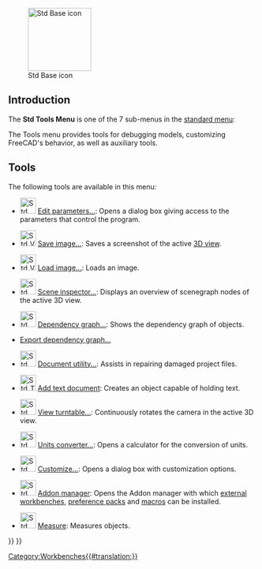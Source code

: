 <languages/>

{{Docnav
|[[Std_View_Menu|Std View Menu]]
|[[Std_Macro_Menu|Std MacroMenu]]
|[[Std_Base|Std Base]]
|IconL=
|IconR=
|IconC=Freecad.svg
}}

[[Image:Freecad.svg|thumb|128px|Std Base icon]]

{{TOCright}}

==Introduction==

The '''Std Tools Menu''' is one of the 7 sub-menus in the [[Standard_Menu|standard menu]]:

<div class="mw-translate-fuzzy">
{{KEY|The Tools Menu}}
</div>

<!--Please keep info below synchronized with Standard_Menu-->
The Tools menu provides tools for debugging models, customizing FreeCAD's behavior, as well as auxiliary tools.

==Tools==

The following tools are available in this menu:

* [[Image:Std_DlgParameter.svg|32px]] [[Std_DlgParameter|Edit parameters...]]: Opens a dialog box giving access to the parameters that control the program.

* [[Image:Std_ViewScreenShot.svg|32px]] [[Std_ViewScreenShot|Save image...]]: Saves a screenshot of the active [[3D_view|3D view]].

* [[Image:Std_ViewLoadImage.svg|32px]] [[Std_ViewLoadImage|Load image...]]: Loads an image. {{Version|0.21}}

* [[Image:Std_SceneInspector.svg|32px]] [[Std_SceneInspector|Scene inspector...]]: Displays an overview of scenegraph nodes of the active 3D view.

* [[Image:Std_DependencyGraph.svg|32px]] [[Std_DependencyGraph|Dependency graph...]]: Shows the dependency graph of objects.

* [[Std_ExportDependencyGraph|Export dependency graph...]] {{Version|0.21}}

* [[Image:Std_ProjectUtil.svg|32px]] [[Std_ProjectUtil|Document utility...]]: Assists in repairing damaged project files.

* [[Image:Std_TextDocument.svg|32px]] [[Std_TextDocument|Add text document]]: Creates an object capable of holding text.

* [[Image:Std_DemoMode.svg|32px]] [[Std_DemoMode|View turntable...]]: Continuously rotates the camera in the active 3D view.

* [[Image:Std_UnitsCalculator.svg|32px]] [[Std_UnitsCalculator|Units converter...]]: Opens a calculator for the conversion of units.

* [[Image:Std_DlgCustomize.svg|32px]] [[Std_DlgCustomize|Customize...]]: Opens a dialog box with customization options.

* [[Image:Std_AddonMgr.svg|32px]] [[Std_AddonMgr|Addon manager]]: Opens the Addon manager with which [[External_workbenches|external workbenches]], [[Preference_Packs|preference packs]] and [[macros|macros]] can be installed.

* [[Image:Std_Measure.svg|32px]] [[Std_Measure|Measure]]: Measures objects. {{Version|1.0}}


{{Docnav
|[[Std_View_Menu|Std View Menu]]
|[[Std_Macro_Menu|Std MacroMenu]]
|[[Std_Base|Std Base]]
|IconL=
|IconR=
|IconC=Freecad.svg
}}

{{Std_Base_navi{{#translation:}}}}
{{Userdocnavi{{#translation:}}}}
[[Category:Workbenches{{#translation:}}]]